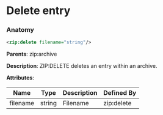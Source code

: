 # Delete entry

### Anatomy

```xml
<zip:delete filename="string"/>
```

**Parents**: zip:archive

 **Description**:
 ZIP:DELETE deletes an entry within an archive.

**Attributes**:

| Name | Type | Description | Defined By |
| ---- | ---- | ----------- | ---------- |
| filename | string | Filename | zip:delete |


